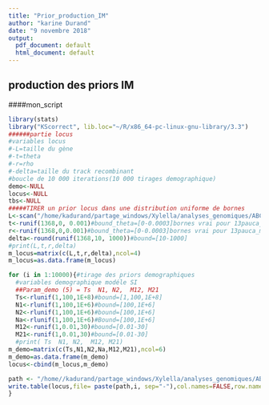 ```yaml
---
title: "Prior_production_IM"
author: "karine Durand"
date: "9 novembre 2018"
output:
  pdf_document: default
  html_document: default
---
```


## production des priors IM

####mon_script
```r
library(stats)
library("KScorrect", lib.loc="~/R/x86_64-pc-linux-gnu-library/3.3")
######partie locus 
#variables locus
#-L=taille du gène
#-t=theta
#-r=rho
#-delta=taille du track recombinant
#boucle de 10 000 iterations(10 000 tirages demographique)
demo<-NULL
locus<-NULL
tbs<-NULL
#####TIRER un prior locus dans une distribution uniforme de bornes 
L<-scan("/home/kadurand/partage_windows/Xylella/analyses_genomiques/ABC/1368oRTHOLOGUES_summarystats/lenght")#bound_taille du gene[100-2500]
t<-runif(1368,0, 0.001)#bound_theta=[0-0.0003]bornes vrai pour 13pauca_multiplex augmenter la borne sup à 0.001]
r<-runif(1368,0,0.001)#bound_theta=[0-0.0003]bornes vrai pour 13pauca_multiplex augmenter la borne sup à 0.001]
delta<-round(runif(1368,10, 1000))#bound=[10-1000]
#print(L,t,r,delta)
m_locus=matrix(c(L,t,r,delta),ncol=4)
m_locus=as.data.frame(m_locus)

for (i in 1:10000){#tirage des priors demographiques
  #variables demographique modéle SI
  ##Param_demo (5) = Ts  N1, N2,  M12, M21
  Ts<-rlunif(1,100,1E+8)#bound=[1,100,1E+8]
  N1<-rlunif(1,100,1E+6)#bound=[100,1E+6]
  N2<-rlunif(1,100,1E+6)#bound=[100,1E+6]
  Na<-rlunif(1,100,1E+6)#Bound=[100,1E+6]
  M12<-runif(1,0.01,30)#bound=[0.01-30]
  M21<-runif(1,0.01,30)#bound=[0.01-30]
  #print( Ts  N1, N2,  M12, M21)
m_demo=matrix(c(Ts,N1,N2,Na,M12,M21),ncol=6)
m_demo=as.data.frame(m_demo)
locus<-cbind(m_locus,m_demo)

path <- "/home//kadurand/partage_windows/Xylella/analyses_genomiques/ABC/fastSimBac_linux/Priors_IM_10000/priorsIM" 
write.table(locus,file= paste(path,i, sep="-"),col.names=FALSE,row.names =FALSE)
}
```

